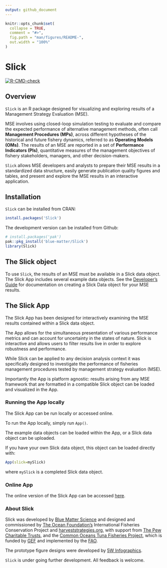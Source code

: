 ```yaml
---
output: github_document
---
```


<!-- README.md is generated from README.Rmd. Please edit that file -->

```r
knitr::opts_chunk$set(
  collapse = TRUE,
  comment = "#>",
  fig.path = "man/figures/README-",
  out.width = "100%"
)
```

# Slick

<!-- badges: start -->

<!-- [![CRAN status](https://www.r-pkg.org/badges/version/Slick)](https://CRAN.R-project.org/package=Slick) -->
[![R-CMD-check](https://github.com/Blue-Matter/Slick/actions/workflows/R-CMD-check.yaml/badge.svg)](https://github.com/Blue-Matter/Slick/actions/workflows/R-CMD-check.yaml)
<!-- badges: end -->

## Overview

`Slick` is an R package designed for visualizing and exploring results of a Management Strategy Evaluation (MSE).

MSE involves using closed-loop simulation testing to evaluate and compare the expected performance of alternative management methods, often call **Management Procedures (MPs)**, across different hypotheses of the historical and future fishery dynamics, referred to as **Operating Models (OMs)**. The results of an MSE are reported in a set of **Performance Indicators (PIs)**, quantitative measures of the management objectives of fishery stakeholders, managers, and other decision-makers.

`Slick` allows MSE developers and analysts to prepare their MSE results in a standardized data structure, easily generate publication quality figures and tables, and present and explore the MSE results in an interactive application. 

## Installation

`Slick` can be installed from CRAN:
```r
install.packages('Slick')
```
The development version can be installed from Github:

```r
# install.packages('pak')
pak::pkg_install('blue-matter/Slick')
library(Slick)
```

## The Slick object

To use `Slick`, the results of an MSE must be available in a Slick data object. The Slick App includes several example data objects. See the [Developer's Guide](articles/DevelopersGuide.html) for documentation on creating a Slick Data object for your MSE results.

## The Slick App

The Slick App has been designed for interactively examining the MSE results contained within a Slick data object. 

The App allows for the simultaneous presentation of various performance metrics and can account for uncertainty in the states of nature. Slick is interactive and allows users to filter results live in order to explore robustness and performance.

While Slick can be applied to any decision analysis context it was specifically designed to investigate the performance of fisheries management procedures tested by management strategy evaluation (MSE).

Importantly the App is platform agnostic: results arising from any MSE framework that are formatted in a compatible Slick object can be loaded and visualized in the App.

### Running the App locally
The Slick App can be run locally or accessed online.

To run the App locally, simply run `App()`.

The example data objects can be loaded within the App, or a Slick data object can be uploaded.

If you have your own Slick data object, this object can be loaded directly with:

```r
App(slick=mySlick)
```
where `mySlick` is a completed Slick data object.

### Online App
The online version of the Slick App can be accessed [here](https://shiny.bluematterscience.com/app/slick).


### About Slick
Slick was developed by [Blue Matter Science](https://www.bluematterscience.com) and designed and commissioned by [The Ocean Foundation's](https://oceanfdn.org/) International Fisheries Conservation Project and [harveststrategies.org](https://harveststrategies.org/), with support from [The Pew Charitable Trusts](https://www.pew.org/en/), and the [Common Oceans Tuna Fisheries Project](https://www.fao.org/in-action/commonoceans/what-we-do/tuna-fisheries/en/), which is funded by [GEF](https://www.thegef.org/what-we-do/topics/areas-beyond-national-jurisdiction) and implemented by the [FAO](https://www.fao.org/in-action/commonoceans/en/).

The prototype figure designs were developed by [5W Infographics](https://www.5wgraphics.com/).

`Slick` is under going further development. All feedback is welcome. 


